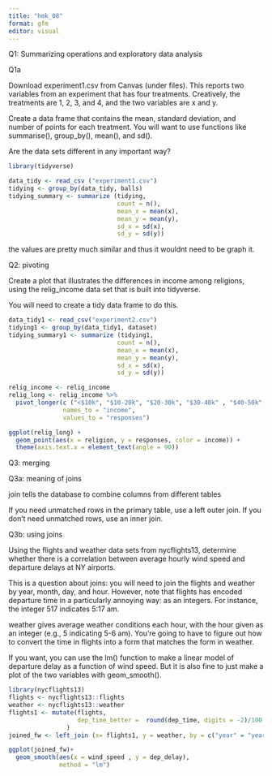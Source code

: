 ```yaml
---
title: "hmk_08"
format: gfm
editor: visual
---
```


Q1: Summarizing operations and exploratory data analysis

Q1a

Download experiment1.csv from Canvas (under files). This reports two variables from an experiment that has four treatments. Creatively, the treatments are 1, 2, 3, and 4, and the two variables are x and y.

Create a data frame that contains the mean, standard deviation, and number of points for each treatment. You will want to use functions like summarise(), group_by(), mean(), and sd().

Are the data sets different in any important way?

```r
library(tidyverse)

```

```r
data_tidy <- read_csv ("experiment1.csv")
tidying <- group_by(data_tidy, balls)
tidying_summary <- summarize (tidying, 
                              count = n(),
                              mean_x = mean(x),
                              mean_y = mean(y),
                              sd_x = sd(x),
                              sd_y = sd(y))


```
the values are pretty much similar and thus it wouldnt need to be graph it.

Q2: pivoting

Create a plot that illustrates the differences in income among religions, using the relig_income data set that is built into tidyverse.

You will need to create a tidy data frame to do this.
```r
data_tidy1 <- read_csv("experiment2.csv")
tidying1 <- group_by(data_tidy1, dataset)
tidying_summary1 <- summarize (tidying1, 
                              count = n(),
                              mean_x = mean(x),
                              mean_y = mean(y),
                              sd_x = sd(x),
                              sd_y = sd(y))
```


```r
relig_income <- relig_income
relig_long <- relig_income %>%
  pivot_longer(c ("<$10k", "$10-20k", "$20-30k", "$30-40k" , "$40-50k", "$50-75k", "$75-100k", "$100-150k", ">150k", "Don't know/refused"), 
               names_to = "income",
               values_to = "responses")

ggplot(relig_long) + 
  geom_point(aes(x = religion, y = responses, color = income)) + 
  theme(axis.text.x = element_text(angle = 90))
```
Q3: merging

Q3a: meaning of joins

join tells the database to combine columns from different tables

If you need unmatched rows in the primary table, use a left outer join. If you don't need unmatched rows, use an inner join.

Q3b: using joins

Using the flights and weather data sets from nycflights13, determine whether there is a correlation between average hourly wind speed and departure delays at NY airports.

This is a question about joins: you will need to join the flights and weather by year, month, day, and hour. However, note that flights has encoded departure time in a particularly annoying way: as an integers. For instance, the integer 517 indicates 5:17 am.

weather gives average weather conditions each hour, with the hour given as an integer (e.g., 5 indicating 5-6 am). You're going to have to figure out how to convert the time in flights into a form that matches the form in weather.

If you want, you can use the lm() function to make a linear model of departure delay as a function of wind speed. But it is also fine to just make a plot of the two variables with geom_smooth().



```r
library(nycflights13)
flights <- nycflights13::flights
weather <- nycflights13::weather
flights1 <- mutate(flights, 
                   dep_time_better =  round(dep_time, digits = -2)/100
                )
joined_fw <- left_join (x= flights1, y = weather, by = c("year" = "year", "month" = "month" , "day" = "day" , "dep_time_better" = "hour"))

ggplot(joined_fw)+
  geom_smooth(aes(x = wind_speed , y = dep_delay), 
              method = "lm")
```

